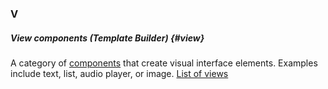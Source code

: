### V

##### View components (Template Builder) {#view}

A category of [components](#component) that create visual interface elements. Examples include text, list, audio player, or image. [List of views](/docs/template-builder/reference/views)

